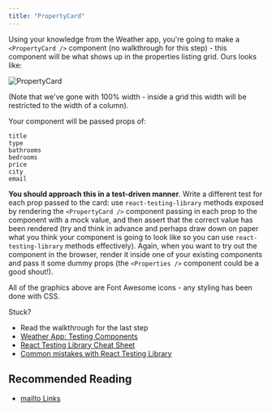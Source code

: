 ```yaml
---
title: "PropertyCard"
---
```


Using your knowledge from the Weather app, you're going to make a `<PropertyCard />` component (no walkthrough for this step) - this component will be what shows up in the properties listing grid. Ours looks like:

![PropertyCard](https://s3.eu-west-2.amazonaws.com/mcrcodes/course/surreal-estate/PropertyCard.png)

(Note that we've gone with 100% width - inside a grid this width will be restricted to the width of a column).

Your component will be passed props of:

```plaintext
title
type
bathrooms
bedrooms
price
city
email
```

**You should approach this in a test-driven manner**. Write a different test for each prop passed to the card: use `react-testing-library` methods exposed by rendering the `<PropertyCard />` component passing in each prop to the component with a mock value, and then assert that the correct value has been rendered (try and think in advance and perhaps draw down on paper what you think your component is going to look like so you can use `react-testing-library` methods effectively). Again, when you want to try out the component in the browser, render it inside one of your existing components and pass it some dummy props (the `<Properties />` component could be a good shout!).

All of the graphics above are Font Awesome icons - any styling has been done with CSS.

Stuck?

* Read the walkthrough for the last step
* [Weather App: Testing Components](https://platform.manchestercodes.com/module/frontend/react-basics/?pageId=3xVuX3xZK9qqSGoD3e8N)
* [React Testing Library Cheat Sheet](https://testing-library.com/docs/react-testing-library/cheatsheet)
* [Common mistakes with React Testing Library](https://kentcdodds.com/blog/common-mistakes-with-react-testing-library)

## Recommended Reading

* [mailto Links](https://www.w3schools.com/tags/tryit.asp?filename=tryhtml_link_mailto)
